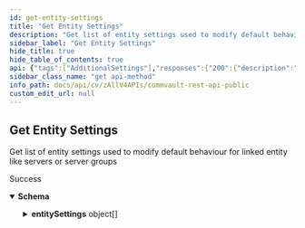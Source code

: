 ```yaml
---
id: get-entity-settings
title: "Get Entity Settings"
description: "Get list of entity settings used to modify default behaviour for linked entity like servers or server groups"
sidebar_label: "Get Entity Settings"
hide_title: true
hide_table_of_contents: true
api: {"tags":["AdditionalSettings"],"responses":{"200":{"description":"Success","content":{"application/json":{"schema":{"properties":{"entitySettings":{"items":{"properties":{"acceptableValues":{"description":"Specifies values which are acceptable when modifying the setting value. This will only be returned if there are specific set of values which can be accepted.","items":{"type":"string"},"type":"array"},"category":{"description":"Category to which setting belongs","type":"string"},"defaultValue":{"description":"Value used to get default system behaviour","type":"string"},"description":{"description":"Description of the setting","type":"string"},"isModified":{"description":"Specifies if the setting is already modified by the user","type":"boolean"},"isRestartRequired":{"description":"Specifies if it is required to restart the services for any changes to take effect","type":"boolean"},"maxValue":{"description":"Specifies maximum value that can be set to modify specified global setting. It is only returned if the setting type is Integer","format":"int32","type":"integer"},"minValue":{"description":"Specifies minimum value that can be set to modify specified global setting. It is only returned if the setting type is Integer","format":"int32","type":"integer"},"name":{"description":"Name of the setting","type":"string"},"type":{"description":"Type of the setting","enum":["Integer","String","Boolean","Multi String"],"type":"string"},"values":{"items":{"properties":{"comment":{"description":"Comment set by user while modifying the specified entity setting for the given entity","type":"string"},"entity":{"properties":{"id":{"format":"int32","type":"integer"},"name":{"type":"string"},"type":{"type":"string"}},"type":"object"},"value":{"description":"Value set for the specified setting linked to the specified entity","type":"string"}},"title":"EntitySettingsValue","type":"object"},"title":"EntitySettingsValueArray","type":"array"}},"title":"EntitySettingsListItem","type":"object"},"type":"array"}},"title":"EntitySettingsResponse","type":"object"},"examples":{"Entity settings":{"value":{"entitySettings":[{"name":"3dfsCfgClient_DEBUGLEVEL","description":"Specifies the default debug level for application. Note that if other means exist to set debug level  those will probably override this method. ","defaultValue":"2","values":[{"value":"4","comment":"Needed to debug 3dfs application","entity":{"name":"oes2018_3","id":4,"type":"Server"}},{"value":"3","comment":"Needed to debug 3dfs application","entity":{"name":"amsterdam","id":3,"type":"Server"}}],"type":"Integer","isRestartRequired":false,"minValue":0,"maxValue":10,"isModified":true,"category":"EventManager"},{"name":"AllowEmptySubClientToSucceed","description":"By default, if a subclient is empty, the backup job fails. To allow backup jobs for empty subclients to complete, set the value to 1.","defaultValue":"0","type":"Integer","isRestartRequired":false,"minValue":0,"maxValue":1,"category":"MSExchangeDBAgent"}]}}}}}}},"operationId":"GetEntitySettings","description":"Get list of entity settings used to modify default behaviour for linked entity like servers or server groups","method":"get","path":"/V4/EntitySettings","servers":[{"url":"http://{hostname}/webconsole/api","variables":{"hostname":{"default":"localhost","description":"Webconsole"}}}],"securitySchemes":{"token":{"in":"header","name":"Authtoken","type":"apiKey"}},"info":{"version":"1.0.0","contact":{},"description":"## Welcome\n\nWelcome to Commvault's Rest APIs. You can explore our APIs in [Postman](https://getpostman.com) using the predefined requests we created\n\nThe current version of this documentation is **Commvault Platform Release 2022E**.\n\nYou can access LTS documentation here:\n\n[Feature Release 11.20](https://documenter.getpostman.com/view/2046098/UVR7KoPJ)\n\n[Feature Release 11.24](https://documenter.getpostman.com/view/2046098/UVR7KoPL)\n\nFor more V2 and Latest APIs, please visit your API Explorer page.  \n[*More Details*](http://documentation.commvault.com/commvault/v11/article?p=107350_1.htm)\n\n## Setup\n\nTo get started, [create an environment in Postman](https://www.getpostman.com/docs/environments), select that environment, and set your environment variables by entering necessary values in the `0 - Setup/Environment Setup` pre-request script ([documentation on pre-request scripts](http://www.getpostman.com/docs/pre_request_scripts)). Also, Some of our calls might have dependencies. `GET`/`PUT`/`DELETE` may only work after an item is created with a `POST`.\n\nThe same set of APIs can be used for both XML and JSON. If you want to get equivalent JSON for the XML, use our [API](https://api.commvault.com/#fe2fa795-dd7c-4416-857d-75704b52be8c) for conversion.\n\n**Note:** Swagger Documentation for V2/Latest APIs are present in the following URL:  \n`{ServerURL}/sandbox/apiexplorer`\n\n[*More Details*](http://documentation.commvault.com/commvault/v11/article?p=45551.htm)","title":"Commvault Rest API - Public"},"postman":{"name":"Get Entity Settings","description":{"content":"Get list of entity settings used to modify default behaviour for linked entity like servers or server groups","type":"text/plain"},"url":{"path":["V4","EntitySettings"],"host":["{{baseUrl}}"],"query":[],"variable":[]},"header":[{"key":"Accept","value":"application/json"}],"method":"GET"}}
sidebar_class_name: "get api-method"
info_path: docs/api/cv/zAllV4APIs/commvault-rest-api-public
custom_edit_url: null
---
```



## Get Entity Settings



Get list of entity settings used to modify default behaviour for linked entity like servers or server groups

<div><ApiTabs><TabItem label={"200"} value={"200"}><div>

Success

</div><div><MimeTabs schemaType={"response"}><TabItem label={"application/json"} value={"application/json"}><SchemaTabs><TabItem label={"Schema"} value={"Schema"}><details style={{}} data-collapsed={false} open={true}><summary style={{"textAlign":"left"}}><strong>Schema</strong></summary><div style={{"textAlign":"left","marginLeft":"1rem"}}></div><ul style={{"marginLeft":"1rem"}}><SchemaItem collapsible={true} className={"schemaItem"}><details style={{}}><summary style={{}}><strong>entitySettings</strong><span style={{"opacity":"0.6"}}> object[]</span></summary><div style={{"marginLeft":"1rem"}}><SchemaItem collapsible={false} name={"acceptableValues"} required={false} deprecated={undefined} schemaDescription={"Specifies values which are acceptable when modifying the setting value. This will only be returned if there are specific set of values which can be accepted."} schemaName={"string[]"} qualifierMessage={undefined} defaultValue={undefined}></SchemaItem><SchemaItem collapsible={false} name={"category"} required={false} deprecated={undefined} schemaDescription={"Category to which setting belongs"} schemaName={"string"} qualifierMessage={undefined} defaultValue={undefined}></SchemaItem><SchemaItem collapsible={false} name={"defaultValue"} required={false} deprecated={undefined} schemaDescription={"Value used to get default system behaviour"} schemaName={"string"} qualifierMessage={undefined} defaultValue={undefined}></SchemaItem><SchemaItem collapsible={false} name={"description"} required={false} deprecated={undefined} schemaDescription={"Description of the setting"} schemaName={"string"} qualifierMessage={undefined} defaultValue={undefined}></SchemaItem><SchemaItem collapsible={false} name={"isModified"} required={false} deprecated={undefined} schemaDescription={"Specifies if the setting is already modified by the user"} schemaName={"boolean"} qualifierMessage={undefined} defaultValue={undefined}></SchemaItem><SchemaItem collapsible={false} name={"isRestartRequired"} required={false} deprecated={undefined} schemaDescription={"Specifies if it is required to restart the services for any changes to take effect"} schemaName={"boolean"} qualifierMessage={undefined} defaultValue={undefined}></SchemaItem><SchemaItem collapsible={false} name={"maxValue"} required={false} deprecated={undefined} schemaDescription={"Specifies maximum value that can be set to modify specified global setting. It is only returned if the setting type is Integer"} schemaName={"int32"} qualifierMessage={undefined} defaultValue={undefined}></SchemaItem><SchemaItem collapsible={false} name={"minValue"} required={false} deprecated={undefined} schemaDescription={"Specifies minimum value that can be set to modify specified global setting. It is only returned if the setting type is Integer"} schemaName={"int32"} qualifierMessage={undefined} defaultValue={undefined}></SchemaItem><SchemaItem collapsible={false} name={"name"} required={false} deprecated={undefined} schemaDescription={"Name of the setting"} schemaName={"string"} qualifierMessage={undefined} defaultValue={undefined}></SchemaItem><SchemaItem collapsible={false} name={"type"} required={false} deprecated={undefined} schemaDescription={"Type of the setting"} schemaName={"string"} qualifierMessage={"**Possible values:** [`Integer`, `String`, `Boolean`, `Multi String`]"} defaultValue={undefined}></SchemaItem><SchemaItem collapsible={true} className={"schemaItem"}><details style={{}}><summary style={{}}><strong>values</strong><span style={{"opacity":"0.6"}}> object[]</span></summary><div style={{"marginLeft":"1rem"}}><SchemaItem collapsible={false} name={"comment"} required={false} deprecated={undefined} schemaDescription={"Comment set by user while modifying the specified entity setting for the given entity"} schemaName={"string"} qualifierMessage={undefined} defaultValue={undefined}></SchemaItem><SchemaItem collapsible={true} className={"schemaItem"}><details style={{}}><summary style={{}}><strong>entity</strong><span style={{"opacity":"0.6"}}> object</span></summary><div style={{"marginLeft":"1rem"}}><SchemaItem collapsible={false} name={"id"} required={false} deprecated={undefined} schemaDescription={undefined} schemaName={"int32"} qualifierMessage={undefined} defaultValue={undefined}></SchemaItem><SchemaItem collapsible={false} name={"name"} required={false} deprecated={undefined} schemaDescription={undefined} schemaName={"string"} qualifierMessage={undefined} defaultValue={undefined}></SchemaItem><SchemaItem collapsible={false} name={"type"} required={false} deprecated={undefined} schemaDescription={undefined} schemaName={"string"} qualifierMessage={undefined} defaultValue={undefined}></SchemaItem></div></details></SchemaItem><SchemaItem collapsible={false} name={"value"} required={false} deprecated={undefined} schemaDescription={"Value set for the specified setting linked to the specified entity"} schemaName={"string"} qualifierMessage={undefined} defaultValue={undefined}></SchemaItem></div></details></SchemaItem></div></details></SchemaItem></ul></details></TabItem><TabItem label={"Example (from schema)"} value={"Example (from schema)"}><ResponseSamples responseExample={"{\n  \"entitySettings\": [\n    {\n      \"acceptableValues\": [\n        \"string\"\n      ],\n      \"category\": \"string\",\n      \"defaultValue\": \"string\",\n      \"description\": \"string\",\n      \"isModified\": true,\n      \"isRestartRequired\": true,\n      \"maxValue\": 0,\n      \"minValue\": 0,\n      \"name\": \"string\",\n      \"type\": \"Integer\",\n      \"values\": [\n        {\n          \"comment\": \"string\",\n          \"entity\": {\n            \"id\": 0,\n            \"name\": \"string\",\n            \"type\": \"string\"\n          },\n          \"value\": \"string\"\n        }\n      ]\n    }\n  ]\n}"} language={"json"}></ResponseSamples></TabItem><TabItem label={" Entity settings"} value={" Entity settings"}><ResponseSamples responseExample={"{\n  \"entitySettings\": [\n    {\n      \"name\": \"3dfsCfgClient_DEBUGLEVEL\",\n      \"description\": \"Specifies the default debug level for application. Note that if other means exist to set debug level  those will probably override this method. \",\n      \"defaultValue\": \"2\",\n      \"values\": [\n        {\n          \"value\": \"4\",\n          \"comment\": \"Needed to debug 3dfs application\",\n          \"entity\": {\n            \"name\": \"oes2018_3\",\n            \"id\": 4,\n            \"type\": \"Server\"\n          }\n        },\n        {\n          \"value\": \"3\",\n          \"comment\": \"Needed to debug 3dfs application\",\n          \"entity\": {\n            \"name\": \"amsterdam\",\n            \"id\": 3,\n            \"type\": \"Server\"\n          }\n        }\n      ],\n      \"type\": \"Integer\",\n      \"isRestartRequired\": false,\n      \"minValue\": 0,\n      \"maxValue\": 10,\n      \"isModified\": true,\n      \"category\": \"EventManager\"\n    },\n    {\n      \"name\": \"AllowEmptySubClientToSucceed\",\n      \"description\": \"By default, if a subclient is empty, the backup job fails. To allow backup jobs for empty subclients to complete, set the value to 1.\",\n      \"defaultValue\": \"0\",\n      \"type\": \"Integer\",\n      \"isRestartRequired\": false,\n      \"minValue\": 0,\n      \"maxValue\": 1,\n      \"category\": \"MSExchangeDBAgent\"\n    }\n  ]\n}"} language={"json"}></ResponseSamples></TabItem></SchemaTabs></TabItem></MimeTabs></div></TabItem></ApiTabs></div>
      